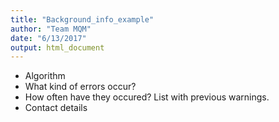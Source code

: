 ```yaml
---
title: "Background_info_example"
author: "Team MQM"
date: "6/13/2017"
output: html_document
---
```


* Algorithm
* What kind of errors occur?
* How often have they occured? List with previous warnings. 
* Contact details